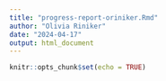 ```yaml
---
title: "progress-report-oriniker.Rmd"
author: "Olivia Riniker"
date: "2024-04-17"
output: html_document
---
```


```r
knitr::opts_chunk$set(echo = TRUE)
```


